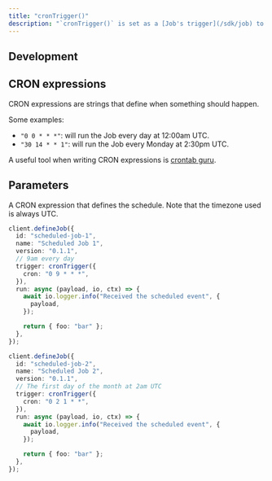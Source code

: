 ```yaml
---
title: "cronTrigger()"
description: "`cronTrigger()` is set as a [Job's trigger](/sdk/job) to trigger a Job on a recurring schedule using a CRON expression."
---
```


## Development

<Snippet file="scheduled-dev-warning.mdx" />

## CRON expressions

CRON expressions are strings that define when something should happen.

Some examples:

- `"0 0 * * *"`: will run the Job every day at 12:00am UTC.
- `"30 14 * * 1"`: will run the Job every Monday at 2:30pm UTC.

A useful tool when writing CRON expressions is [crontab guru](https://crontab.guru).

## Parameters

<ResponseField name="options" type="object" required>
  <Expandable title="options" defaultOpen>
    <ResponseField name="cron" type="string" required>
      A CRON expression that defines the schedule. Note that the timezone used is always UTC.
    </ResponseField>
  </Expandable>
</ResponseField>

<RequestExample>

```typescript 9am UTC everyday
client.defineJob({
  id: "scheduled-job-1",
  name: "Scheduled Job 1",
  version: "0.1.1",
  // 9am every day
  trigger: cronTrigger({
    cron: "0 9 * * *",
  }),
  run: async (payload, io, ctx) => {
    await io.logger.info("Received the scheduled event", {
      payload,
    });

    return { foo: "bar" };
  },
});
```

```typescript First day of month
client.defineJob({
  id: "scheduled-job-2",
  name: "Scheduled Job 2",
  version: "0.1.1",
  // The first day of the month at 2am UTC
  trigger: cronTrigger({
    cron: "0 2 1 * *",
  }),
  run: async (payload, io, ctx) => {
    await io.logger.info("Received the scheduled event", {
      payload,
    });

    return { foo: "bar" };
  },
});
```

</RequestExample>
